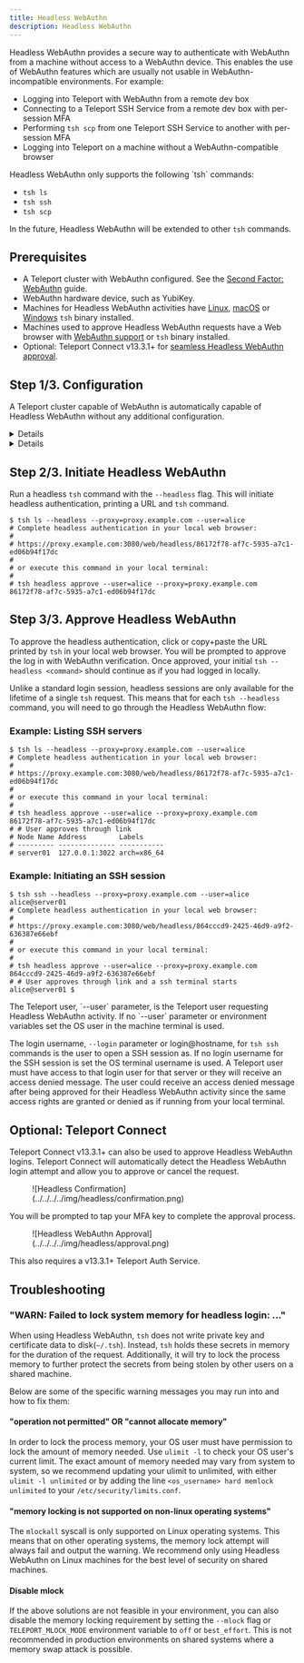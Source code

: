 ```yaml
---
title: Headless WebAuthn
description: Headless WebAuthn
---
```


Headless WebAuthn provides a secure way to authenticate with WebAuthn from a
machine without access to a WebAuthn device. This enables the use of WebAuthn
features which are usually not usable in WebAuthn-incompatible environments.
For example:

- Logging into Teleport with WebAuthn from a remote dev box
- Connecting to a Teleport SSH Service from a remote dev box with per-session MFA
- Performing `tsh scp` from one Teleport SSH Service to another with per-session MFA
- Logging into Teleport on a machine without a WebAuthn-compatible browser

<Admonition type="note" title="Headless WebAuthn Support">
  Headless WebAuthn only supports the following `tsh` commands:

  - `tsh ls`
  - `tsh ssh`
  - `tsh scp`

  In the future, Headless WebAuthn will be extended to other `tsh` commands.
</Admonition>

## Prerequisites

- A Teleport cluster with WebAuthn configured.
  See the [Second Factor: WebAuthn](./webauthn.mdx) guide.
- WebAuthn hardware device, such as YubiKey.
- Machines for Headless WebAuthn activities have [Linux](../../../installation.mdx), [macOS](../../../installation.mdx) or [Windows](../../../installation.mdx) `tsh` binary installed.
- Machines used to approve Headless WebAuthn requests have a Web browser with [WebAuthn support](
  https://developers.yubico.com/WebAuthn/WebAuthn_Browser_Support/) or `tsh` binary installed.
- Optional: Teleport Connect v13.3.1+ for [seamless Headless WebAuthn approval](#optional-teleport-connect).

## Step 1/3. Configuration

A Teleport cluster capable of WebAuthn is automatically capable of
Headless WebAuthn without any additional configuration.

<Details title="Optional: make Headless WebAuthn the default auth connector">

To make Headless WebAuthn the default authentication method for your Teleport
Cluster, add `connector_name: headless` to your cluster configuration.

Create a `cap.yaml` file or get the existing configuration using
`tctl get cluster_auth_preference`:

```yaml
kind: cluster_auth_preference
version: v2
metadata:
  name: cluster-auth-preference
spec:
  type: local
  second_factor: "on"
  webauthn:
    rp_id: example.com
  connector_name: headless # headless by default
```

Update the configuration:

```code
$ tctl create -f cap.yaml
# cluster auth preference has been updated
```
</Details>

<Details title="Alternative: disable Headless WebAuthn">

Headless WebAuthn is enabled automatically when WebAuthn is configured. If you
want to forbid Headless WebAuthn in your cluster, add `headless: false` to your
configuration.

Create a `cap.yaml` file or get the existing configuration using
`tctl get cluster_auth_preference`:

```yaml
kind: cluster_auth_preference
version: v2
metadata:
  name: cluster-auth-preference
spec:
  type: local
  second_factor: "on"
  webauthn:
    rp_id: example.com
  headless: false # disable Headless WebAuthn
```

Update the configuration:

```code
$ tctl create -f cap.yaml
# cluster auth preference has been updated
```

</Details>

## Step 2/3. Initiate Headless WebAuthn

Run a headless `tsh` command with the `--headless` flag. This will initiate
headless authentication, printing a URL and `tsh` command.

```code
$ tsh ls --headless --proxy=proxy.example.com --user=alice
# Complete headless authentication in your local web browser:
#
# https://proxy.example.com:3080/web/headless/86172f78-af7c-5935-a7c1-ed06b94f17dc
#
# or execute this command in your local terminal:
#
# tsh headless approve --user=alice --proxy=proxy.example.com 86172f78-af7c-5935-a7c1-ed06b94f17dc
```

## Step 3/3. Approve Headless WebAuthn

To approve the headless authentication, click or copy+paste the URL printed by
`tsh` in your local web browser. You will be prompted to approve the log in with
WebAuthn verification. Once approved, your initial `tsh --headless <command>`
should continue as if you had logged in locally.

Unlike a standard login session, headless sessions are only available for the
lifetime of a single `tsh` request. This means that for each `tsh --headless`
command, you will need to go through the Headless WebAuthn flow:

### Example: Listing SSH servers
```code
$ tsh ls --headless --proxy=proxy.example.com --user=alice
# Complete headless authentication in your local web browser:
#
# https://proxy.example.com:3080/web/headless/86172f78-af7c-5935-a7c1-ed06b94f17dc
#
# or execute this command in your local terminal:
#
# tsh headless approve --user=alice --proxy=proxy.example.com 86172f78-af7c-5935-a7c1-ed06b94f17dc
# # User approves through link
# Node Name Address        Labels
# --------- -------------- -----------
# server01  127.0.0.1:3022 arch=x86_64
```

### Example: Initiating an SSH session
```code
$ tsh ssh --headless --proxy=proxy.example.com --user=alice alice@server01
# Complete headless authentication in your local web browser:
#
# https://proxy.example.com:3080/web/headless/864cccd9-2425-46d9-a9f2-636387e66ebf
#
# or execute this command in your local terminal:
#
# tsh headless approve --user=alice --proxy=proxy.example.com 864cccd9-2425-46d9-a9f2-636387e66ebf
# # User approves through link and a ssh terminal starts
alice@server01 $
```

<Notice type="note">
  The Teleport user, `--user` parameter, is the Teleport user requesting Headless WebAuthn activity.
  If no `--user` parameter or environment variables set the OS user in the machine terminal is used.

  The login username, `--login` parameter or login@hostname, for `tsh ssh` commands is the user
  to open a SSH session as. If no login username for the SSH session is set the OS terminal username is used.
  A Teleport user must have access to that login user for that server or they will receive
  an access denied message. The user could receive an access denied message after being approved
  for their Headless WebAuthn activity since the same access rights are granted or denied as if running from
  your local terminal.
</Notice>

## Optional: Teleport Connect

Teleport Connect v13.3.1+ can also be used to approve Headless WebAuthn logins.
Teleport Connect will automatically detect the Headless WebAuthn login attempt
and allow you to approve or cancel the request.

<Figure width="700">
![Headless Confirmation](../../../../img/headless/confirmation.png)
</Figure>

You will be prompted to tap your MFA key to complete the approval process.

<Figure width="700">
![Headless WebAuthn Approval](../../../../img/headless/approval.png)
</Figure>

<Notice type="note">
  This also requires a v13.3.1+ Teleport Auth Service.
</Notice>

## Troubleshooting

### "WARN: Failed to lock system memory for headless login: ..."

When using Headless WebAuthn, `tsh` does not write private key and certificate data
to disk(`~/.tsh`). Instead, `tsh` holds these secrets in memory for the duration of
the request. Additionally, it will try to lock the process memory to further protect
the secrets from being stolen by other users on a shared machine.

Below are some of the specific warning messages you may run into and how to fix them:

#### "operation not permitted" OR "cannot allocate memory"

In order to lock the process memory, your OS user must have permission to lock
the amount of memory needed. Use `ulimit -l` to check your OS user's current limit.
The exact amount of memory needed may vary from system to system, so we recommend
updating your ulimit to unlimited, with either `ulimit -l unlimited` or by adding
the line `<os_username> hard memlock unlimited` to your `/etc/security/limits.conf`.

#### "memory locking is not supported on non-linux operating systems"

The `mlockall` syscall is only supported on Linux operating systems. This means
that on other operating systems, the memory lock attempt will always fail and
output the warning. We recommend only using Headless WebAuthn on Linux machines
for the best level of security on shared machines.

#### Disable mlock

If the above solutions are not feasible in your environment, you can also disable
the memory locking requirement by setting the `--mlock` flag or `TELEPORT_MLOCK_MODE`
environment variable to `off` or `best_effort`. This is not recommended in production
environments on shared systems where a memory swap attack is possible.
